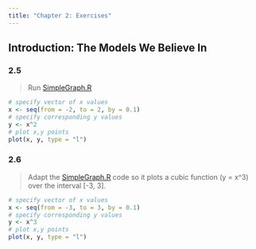 ```yaml
---
title: "Chapter 2: Exercises"
---
```


## Introduction: The Models We Believe In

### 2.5

> Run [SimpleGraph.R](https://github.com/durtal/dba-ed1/blob/master/code-data/SimpleGraph.R)

```r
# specify vector of x values
x <- seq(from = -2, to = 2, by = 0.1)
# specify corresponding y values
y <- x^2
# plot x,y points
plot(x, y, type = "l")
```

### 2.6

> Adapt the [SimpleGraph.R](https://github.com/durtal/dba-ed1/blob/master/code-data/SimpleGraph.R) code so it plots a cubic function (y = x^3) over the interval [-3, 3].

```r
# specify vector of x values
x <- seq(from = -3, to = 3, by = 0.1)
# specify corresponding y values
y <- x^3
# plot x,y points
plot(x, y, type = "l")
```
